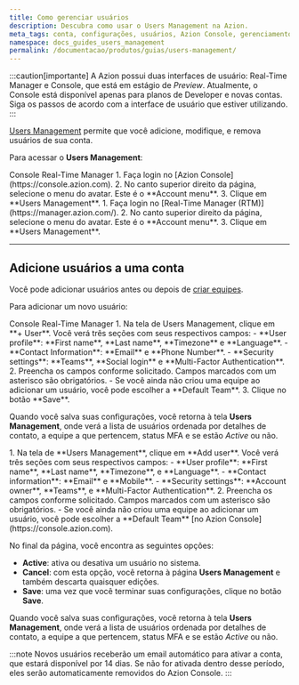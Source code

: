 ```yaml
---
title: Como gerenciar usuários
description: Descubra como usar o Users Management na Azion.
meta_tags: conta, configurações, usuários, Azion Console, gerenciamento
namespace: docs_guides_users_management
permalink: /documentacao/produtos/guias/users-management/
---
```



:::caution[importante]
A Azion possui duas interfaces de usuário: Real-Time Manager e Console, que está em estágio de *Preview*. Atualmente, o Console está disponível apenas para planos de Developer e novas contas. Siga os passos de acordo com a interface de usuário que estiver utilizando.
:::

[Users Management](/pt-br/documentacao/produtos/gestao-de-contas/users-management/) permite que você adicione, modifique, e remova usuários de sua conta.

Para acessar o **Users Management**:

<Tabs client:visible>
    <Fragment slot="tab.console">Console</Fragment>
    <Fragment slot="tab.rtm">Real-Time Manager</Fragment>

<Fragment slot="panel.console">
1. Faça login no [Azion Console](https://console.azion.com).
2. No canto superior direito da página, selecione o menu do avatar. Este é o **Account menu**.
3. Clique em **Users Management**.
</Fragment>

<Fragment slot="panel.rtm">
1. Faça login no [Real-Time Manager (RTM)](https://manager.azion.com/).
2. No canto superior direito da página, selecione o menu do avatar. Este é o **Account menu**.
3. Clique em **Users Management**.
</Fragment>

</Tabs>

---

## Adicione usuários a uma conta

Você pode adicionar usuários antes ou depois de [criar equipes](/pt-br/documentacao/produtos/guias/teams-permissions/#adicionando-equipes).

Para adicionar um novo usuário:

<Tabs client:visible>
    <Fragment slot="tab.console">Console</Fragment>
    <Fragment slot="tab.rtm">Real-Time Manager</Fragment>

<Fragment slot="panel.console">
1. Na tela de Users Management, clique em **+ User**. Você verá três seções com seus respectivos campos:
   - **User profile**: **First name**, **Last name**, **Timezone** e **Language**.
   - **Contact Information**: **Email** e **Phone Number**.
   - **Security settings**: **Teams**, **Social login** e **Multi-Factor Authentication**.
2. Preencha os campos conforme solicitado. Campos marcados com um asterisco são obrigatórios.
   - Se você ainda não criou uma equipe ao adicionar um usuário, você pode escolher a **Default Team**.
3. Clique no botão **Save**.

Quando você salva suas configurações, você retorna à tela **Users Management**, onde verá a lista de usuários ordenada por detalhes de contato, a equipe a que pertencem, status MFA e se estão *Active* ou não.
</Fragment>

<Fragment slot="panel.rtm">
1. Na tela de **Users Management**, clique em **Add user**. Você verá três seções com seus respectivos campos:
   - **User profile**: **First name**, **Last name**, **Timezone**, e **Language**.
   - **Contact information**: **Email** e **Mobile**.
   - **Security settings**: **Account owner**, **Teams**, e **Multi-Factor Authentication**.
2. Preencha os campos conforme solicitado. Campos marcados com um asterisco são obrigatórios.
   - Se você ainda não criou uma equipe ao adicionar um usuário, você pode escolher a **Default Team** [no Azion Console](https://console.azion.com).

No final da página, você encontra as seguintes opções:
   - **Active**: ativa ou desativa um usuário no sistema.
   - **Cancel**: com esta opção, você retorna à página **Users Management** e também descarta quaisquer edições.
   - **Save**: uma vez que você terminar suas configurações, clique no botão **Save**.

Quando você salva suas configurações, você retorna à tela **Users Management**, onde verá a lista de usuários ordenada por detalhes de contato, a equipe a que pertencem, status MFA e se estão *Active* ou não.
</Fragment>

</Tabs>

:::note
Novos usuários receberão um email automático para ativar a conta, que estará disponível por 14 dias. Se não for ativada dentro desse período, eles serão automaticamente removidos do Azion Console.
:::
